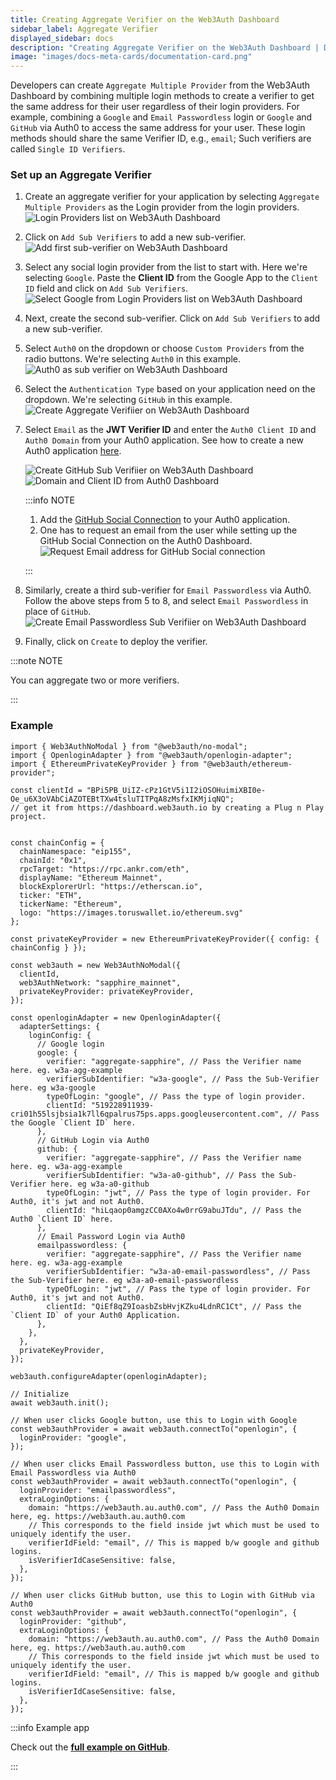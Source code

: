 ```yaml
---
title: Creating Aggregate Verifier on the Web3Auth Dashboard
sidebar_label: Aggregate Verifier
displayed_sidebar: docs
description: "Creating Aggregate Verifier on the Web3Auth Dashboard | Documentation - Web3Auth"
image: "images/docs-meta-cards/documentation-card.png"
---
```


Developers can create `Aggregate Multiple Provider` from the Web3Auth Dashboard by combining multiple login methods to create a verifier to get the
same address for their user regardless of their login providers. For example, combining a `Google` and `Email Passwordless` login or `Google` and
`GitHub` via Auth0 to access the same address for your user. These login methods should share the same Verifier ID, e.g., `email`; Such verifiers are
called `Single ID Verifiers`.

### Set up an Aggregate Verifier

1. Create an aggregate verifier for your application by selecting `Aggregate Multiple Providers` as the Login provider from the login providers.
   ![Login Providers list on Web3Auth Dashboard](/images/dashboard/create-verifier-aggregate.png)
2. Click on `Add Sub Verifiers` to add a new sub-verifier.
   ![Add first sub-verifier on Web3Auth Dashboard](/images/dashboard/create-verifier-aggregate-add-sub.png)
3. Select any social login provider from the list to start with. Here we're selecting `Google`. Paste the **Client ID** from the Google App to the
   `Client ID` field and click on `Add Sub Verifiers`.
   ![Select Google from Login Providers list on Web3Auth Dashboard](/images/dashboard/create-verifier-aggregate-google.png)
4. Next, create the second sub-verifier. Click on `Add Sub Verifiers` to add a new sub-verifier.
5. Select `Auth0` on the dropdown or choose `Custom Providers` from the radio buttons. We're selecting `Auth0` in this example.
   ![Auth0 as sub verifier on Web3Auth Dashboard](/images/dashboard/create-verifier-aggregate-add-second-sub.png)
6. Select the `Authentication Type` based on your application need on the dropdown. We're selecting `GitHub` in this example.
   ![Create Aggregate Verifiier on Web3Auth Dashboard](/images/dashboard/create-verifier-aggregate-auth0-github.png)
7. Select `Email` as the **JWT Verifier ID** and enter the `Auth0 Client ID` and `Auth0 Domain` from your Auth0 application. See how to create a new
   Auth0 application [here](https://auth0.com/docs/quickstart/webapp/).

   ![Create GitHub Sub Verifiier on Web3Auth Dashboard](/images/dashboard/create-verifier-aggregate-auth0-github-filled.png)
   ![Domain and Client ID from Auth0 Dashboard](/dashboard/verifiers/aggregate-verifier/av-a0-github.png)

   :::info NOTE

   1. Add the [GitHub Social Connection](https://marketplace.auth0.com/integrations/github-social-connection) to your Auth0 application.
   2. One has to request an email from the user while setting up the GitHub Social Connection on the Auth0 Dashboard.
      ![Request Email address for GitHub Social connection](/dashboard/verifiers/aggregate-verifier/av-a0-github-email.png)

   :::

8. Similarly, create a third sub-verifier for `Email Passwordless` via Auth0. Follow the above steps from 5 to 8, and select `Email Passwordless` in
   place of `GitHub`.
   ![Create Email Passwordless Sub Verifiier on Web3Auth Dashboard](/images/dashboard/create-verifier-aggregate-auth0-email-passwordless-filled.png)
9. Finally, click on `Create` to deploy the verifier.

:::note NOTE

You can aggregate two or more verifiers.

:::

### Example

```tsx
import { Web3AuthNoModal } from "@web3auth/no-modal";
import { OpenloginAdapter } from "@web3auth/openlogin-adapter";
import { EthereumPrivateKeyProvider } from "@web3auth/ethereum-provider";

const clientId = "BPi5PB_UiIZ-cPz1GtV5i1I2iOSOHuimiXBI0e-Oe_u6X3oVAbCiAZOTEBtTXw4tsluTITPqA8zMsfxIKMjiqNQ";
// get it from https://dashboard.web3auth.io by creating a Plug n Play project.


const chainConfig = {
  chainNamespace: "eip155",
  chainId: "0x1",
  rpcTarget: "https://rpc.ankr.com/eth",
  displayName: "Ethereum Mainnet",
  blockExplorerUrl: "https://etherscan.io",
  ticker: "ETH",
  tickerName: "Ethereum",
  logo: "https://images.toruswallet.io/ethereum.svg"
};

const privateKeyProvider = new EthereumPrivateKeyProvider({ config: { chainConfig } });

const web3auth = new Web3AuthNoModal({
  clientId,
  web3AuthNetwork: "sapphire_mainnet",
  privateKeyProvider: privateKeyProvider,
});

const openloginAdapter = new OpenloginAdapter({
  adapterSettings: {
    loginConfig: {
      // Google login
      google: {
        verifier: "aggregate-sapphire", // Pass the Verifier name here. eg. w3a-agg-example
        verifierSubIdentifier: "w3a-google", // Pass the Sub-Verifier here. eg w3a-google
        typeOfLogin: "google", // Pass the type of login provider.
        clientId: "519228911939-cri01h55lsjbsia1k7ll6qpalrus75ps.apps.googleusercontent.com", // Pass the Google `Client ID` here.
      },
      // GitHub Login via Auth0
      github: {
        verifier: "aggregate-sapphire", // Pass the Verifier name here. eg. w3a-agg-example
        verifierSubIdentifier: "w3a-a0-github", // Pass the Sub-Verifier here. eg w3a-a0-github
        typeOfLogin: "jwt", // Pass the type of login provider. For Auth0, it's jwt and not Auth0.
        clientId: "hiLqaop0amgzCC0AXo4w0rrG9abuJTdu", // Pass the Auth0 `Client ID` here.
      },
      // Email Password Login via Auth0
      emailpasswordless: {
        verifier: "aggregate-sapphire", // Pass the Verifier name here. eg. w3a-agg-example
        verifierSubIdentifier: "w3a-a0-email-passwordless", // Pass the Sub-Verifier here. eg w3a-a0-email-passwordless
        typeOfLogin: "jwt", // Pass the type of login provider. For Auth0, it's jwt and not Auth0.
        clientId: "QiEf8qZ9IoasbZsbHvjKZku4LdnRC1Ct", // Pass the `Client ID` of your Auth0 Application.
      },
    },
  },
  privateKeyProvider,
});

web3auth.configureAdapter(openloginAdapter);

// Initialize
await web3auth.init();

// When user clicks Google button, use this to Login with Google
const web3authProvider = await web3auth.connectTo("openlogin", {
  loginProvider: "google",
});

// When user clicks Email Passwordless button, use this to Login with Email Passwordless via Auth0
const web3authProvider = await web3auth.connectTo("openlogin", {
  loginProvider: "emailpasswordless",
  extraLoginOptions: {
    domain: "https://web3auth.au.auth0.com", // Pass the Auth0 Domain here, eg. https://web3auth.au.auth0.com
    // This corresponds to the field inside jwt which must be used to uniquely identify the user.
    verifierIdField: "email", // This is mapped b/w google and github logins.
    isVerifierIdCaseSensitive: false,
  },
});

// When user clicks GitHub button, use this to Login with GitHub via Auth0
const web3authProvider = await web3auth.connectTo("openlogin", {
  loginProvider: "github",
  extraLoginOptions: {
    domain: "https://web3auth.au.auth0.com", // Pass the Auth0 Domain here, eg. https://web3auth.au.auth0.com
    // This corresponds to the field inside jwt which must be used to uniquely identify the user.
    verifierIdField: "email", // This is mapped b/w google and github logins.
    isVerifierIdCaseSensitive: false,
  },
});
```

:::info Example app

Check out the
[**full example on GitHub**](https://github.com/Web3Auth/web3auth-pnp-examples/tree/main/web-no-modal-sdk/custom-authentication/aggregate-verifier-examples/auth0-google-aggregate-no-modal-example).

:::
